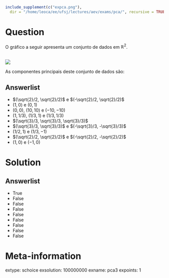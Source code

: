 ```r
include_supplement(c("expca.png"),
  dir = "/home/leoca/ee/ufsj/lectures/aev/exams/pca/", recursive = TRUE)
```
Question
========

O gráfico a seguir apresenta um conjunto de dados em $\mathbb{R}^2$. 

\
![](expca.png)

As componentes principais deste conjunto de dados são:

Answerlist
---------------
* $(\sqrt{2}/2, \sqrt{2}/2)$ e $(-\sqrt{2}/2, \sqrt{2}/2)$
* $(1,0)$ e $(0,1)$ 
* $(0,0)$, $(10,10)$ e $(-10,-10)$
* $(1,1/3)$, $(1/3,1)$ e $(1/3,1/3)$
* $(\sqrt{3}/3, \sqrt{3}/3, \sqrt{3}/3)$
* $(\sqrt{3}/3, \sqrt{3}/3)$ e $(-\sqrt{3}/3, -\sqrt{3}/3)$
* $(1/2,1)$ e $(1/3,-1)$
* $(\sqrt{2}/2, \sqrt{2}/2)$ e $(-\sqrt{2}/2, -\sqrt{2}/2)$
* $(1,0)$ e $(-1,0)$


Solution
========


Answerlist
----------
* True
* False
* False
* False
* False
* False
* False
* False
* False

Meta-information
================
extype: schoice
exsolution: 100000000
exname: pca3
expoints: 1

